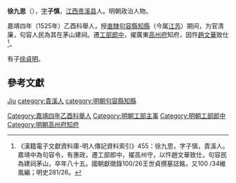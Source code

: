 {{Otheruses|徐九思}}

'''徐九思'''（{{bd|？年||？年|catIdx=X徐}}），[[表字|字]]'''子慎'''，[[江西|江西]][[贵溪县|贵溪县]]人。明朝政治人物。

嘉靖四年（1525年）乙酉科舉人，授[[南直隸|直隸]][[句容縣|句容縣]][[知縣|知縣]]（今属[[江苏|江苏]]）期间，为官清廉，句容人民為其在茅山建祠。遷[[工部|工部]][[郎中|郎中]]，擢廣東[[高州府|高州府]]知府，因忤[[赵文华_(明朝)|趙文華]]致仕<ref>《漢籍電子文獻資料庫-明人傳記資料索引》455：徐九思，字子愼，貴溪人。嘉靖中為句容令，有惠政，遷工部郎中，擢高州守，以忤趙文華致仕，句容民為建祠茅山，卒年八十五。國朝獻徵錄100/26王世貞撰墓誌銘，又100 /34維風編；明史281/26。</ref>。

有子[[徐貞明|徐貞明]]。

== 參考文獻 ==
{{reflist}}

{{Authority control}}
{{DEFAULTSORT:Xu徐}}
[[category:徐姓|Jiu]]
[[category:貴溪人|category:貴溪人]]
[[Category:嘉靖四年乙酉科舉人|Category:嘉靖四年乙酉科舉人]]
[[category:明朝句容縣知縣|category:明朝句容縣知縣]]
[[Category:明朝工部主事|Category:明朝工部主事]]
[[Category:明朝工部郎中|Category:明朝工部郎中]]
[[Category:明朝高州府知府|Category:明朝高州府知府]]
